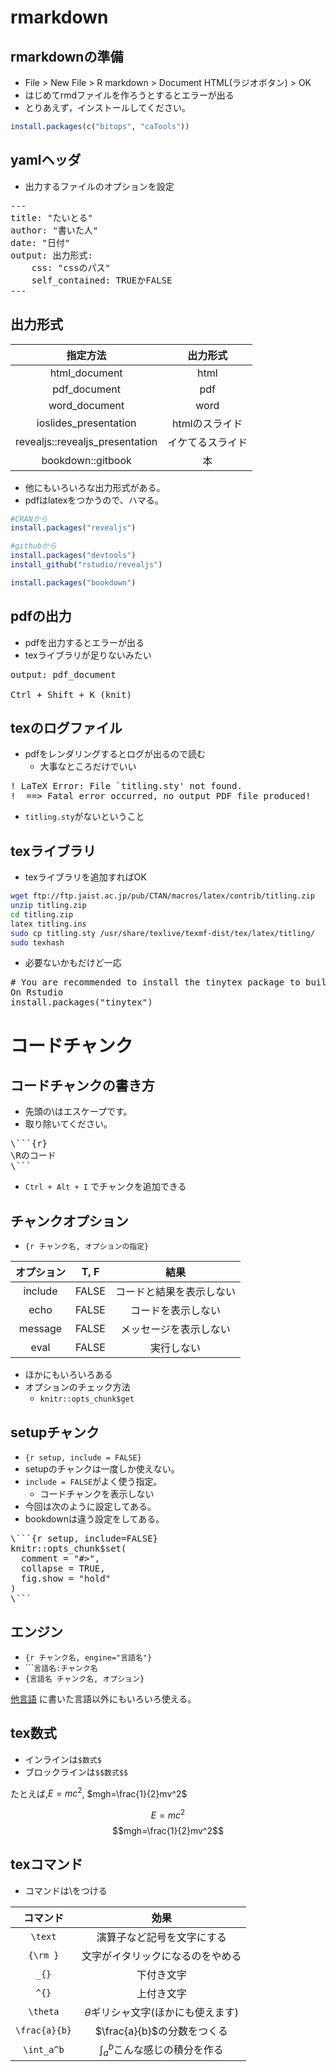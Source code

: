 # rmarkdown

## rmarkdownの準備

* File > New File > R markdown > Document HTML(ラジオボタン) > OK
* はじめてrmdファイルを作ろうとするとエラーが出る
* とりあえず，インストールしてください。

```r
install.packages(c("bitops", "caTools"))
```

## yamlヘッダ

* 出力するファイルのオプションを設定

<pre>
---
title: "たいとる"
author: "書いた人"
date: "日付"
output: 出力形式: 
    css: "cssのパス"
    self_contained: TRUEかFALSE
---
</pre>

## 出力形式

|指定方法|出力形式|
|:------:|:------:|
|html_document|html|
|pdf_document|pdf|
|word_document|word|
|ioslides_presentation|htmlのスライド|
|revealjs::revealjs_presentation|イケてるスライド|
|bookdown::gitbook|本|

* 他にもいろいろな出力形式がある。
* pdfはlatexをつかうので、ハマる。


```r
#CRANから
install.packages("revealjs")

#githubから
install.packages("devtools")
install_github("rstudio/revealjs")
```

```r
install.packages("bookdown")
```

## pdfの出力

* pdfを出力するとエラーが出る
* texライブラリが足りないみたい

<pre>
output: pdf_document
    
Ctrl + Shift + K (knit)
</pre>

## texのログファイル

* pdfをレンダリングするとログが出るので読む
    * 大事なところだけでいい

<pre>
! LaTeX Error: File `titling.sty' not found.
!  ==> Fatal error occurred, no output PDF file produced!
</pre>

* `titling.sty`がないということ

## texライブラリ

* texライブラリを追加すればOK

```bash
wget ftp://ftp.jaist.ac.jp/pub/CTAN/macros/latex/contrib/titling.zip
unzip titling.zip
cd titling.zip
latex titling.ins
sudo cp titling.sty /usr/share/texlive/texmf-dist/tex/latex/titling/
sudo texhash
```

* 必要ないかもだけど一応

<pre>
# You are recommended to install the tinytex package to build PDF.FALSE
On Rstudio
install.packages("tinytex")
</pre>

# コードチャンク

## コードチャンクの書き方

* 先頭の\\はエスケープです。
* 取り除いてください。

<pre>
\```{r}
\Rのコード 
\``` 
</pre>

* `Ctrl + Alt + I` でチャンクを追加できる

## チャンクオプション

* `{r チャンク名, オプションの指定}`

|オプション|T, F| 結果 |
|:--------:|:--:|:----:|
|include   |FALSE|コードと結果を表示しない|
|echo      |FALSE|コードを表示しない|
|message   |FALSE|メッセージを表示しない|
|eval      |FALSE|実行しない|

* ほかにもいろいろある
* オプションのチェック方法
    * `knitr::opts_chunk$get`

## setupチャンク

* `{r setup, include = FALSE}`
* setupのチャンクは一度しか使えない。
* `include = FALSE`がよく使う指定。
    * コードチャンクを表示しない


* 今回は次のように設定してある。
* bookdownは違う設定をしてある。

<pre>
\```{r setup, include=FALSE}
knitr::opts_chunk$set(
  comment = "#>",
  collapse = TRUE,
  fig.show = "hold"
)
\```
</pre>

## エンジン

* `{r チャンク名, engine="言語名"}`
* ````言語名:チャンク名`
* `{言語名 チャンク名, オプション}`

[他言語](#other_languages) に書いた言語以外にもいろいろ使える。

## tex数式 {#tex_math}

* インラインは`$数式$`
* ブロックラインは`$$数式$$`

たとえば,$E=mc^2$, $mgh=\frac{1}{2}mv^2$

$$E=mc^2$$
$$mgh=\frac{1}{2}mv^2$$

## texコマンド {#tex_command}

* コマンドは\\をつける

|コマンド|効果|
|:-------:|:--------:|
|`\text`  | 演算子など記号を文字にする |
|`{\rm }` | 文字がイタリックになるのをやめる|
|`_{}`    | 下付き文字 |
|`^{}`    | 上付き文字 |
|`\theta` |$\theta$ギリシャ文字(ほかにも使えます)|
|`\frac{a}{b}`|$\frac{a}{b}$の分数をつくる|
|`\int_a^b`|$\int_a^b$こんな感じの積分を作る|


